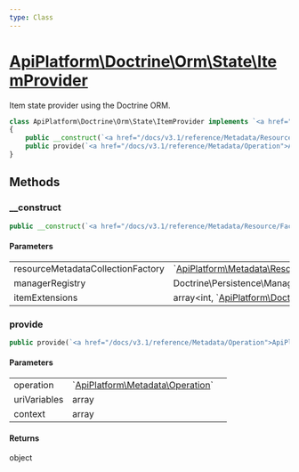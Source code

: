 ```yaml
---
type: Class
---
```


# [ApiPlatform\Doctrine\Orm\State\ItemProvider](/docs/v3.1/reference/Doctrine/Orm/State/ItemProvider)

Item state provider using the Doctrine ORM.


```php
class ApiPlatform\Doctrine\Orm\State\ItemProvider implements `<a href="/docs/v3.1/reference/State/ProviderInterface">ApiPlatform\State\ProviderInterface</a>`
{
    public __construct(`<a href="/docs/v3.1/reference/Metadata/Resource/Factory/ResourceMetadataCollectionFactoryInterface">ApiPlatform\Metadata\Resource\Factory\ResourceMetadataCollectionFactoryInterface</a>` $resourceMetadataCollectionFactory, Doctrine\Persistence\ManagerRegistry $managerRegistry, array<int, `<a href="/docs/v3.1/reference/Doctrine/Orm/Extension/QueryItemExtensionInterface">ApiPlatform\Doctrine\Orm\Extension\QueryItemExtensionInterface</a>`> $itemExtensions)
    public provide(`<a href="/docs/v3.1/reference/Metadata/Operation">ApiPlatform\Metadata\Operation</a>` $operation, array $uriVariables, array $context): object
}
```
## Methods

### __construct



```php
public __construct(`<a href="/docs/v3.1/reference/Metadata/Resource/Factory/ResourceMetadataCollectionFactoryInterface">ApiPlatform\Metadata\Resource\Factory\ResourceMetadataCollectionFactoryInterface</a>` $resourceMetadataCollectionFactory, Doctrine\Persistence\ManagerRegistry $managerRegistry, array<int, `<a href="/docs/v3.1/reference/Doctrine/Orm/Extension/QueryItemExtensionInterface">ApiPlatform\Doctrine\Orm\Extension\QueryItemExtensionInterface</a>`> $itemExtensions)
```

#### Parameters

<table><tbody>
<tr><td>resourceMetadataCollectionFactory</td><td>`<a href="/docs/v3.1/reference/Metadata/Resource/Factory/ResourceMetadataCollectionFactoryInterface">ApiPlatform\Metadata\Resource\Factory\ResourceMetadataCollectionFactoryInterface</a>`</td><td></td></tr><tr><td>managerRegistry</td><td>Doctrine\Persistence\ManagerRegistry</td><td></td></tr><tr><td>itemExtensions</td><td>array&lt;int, `<a href="/docs/v3.1/reference/Doctrine/Orm/Extension/QueryItemExtensionInterface">ApiPlatform\Doctrine\Orm\Extension\QueryItemExtensionInterface</a>`&gt;</td><td></td></tr>
</tbody>
</table>

### provide



```php
public provide(`<a href="/docs/v3.1/reference/Metadata/Operation">ApiPlatform\Metadata\Operation</a>` $operation, array $uriVariables, array $context): object
```

#### Parameters

<table><tbody>
<tr><td>operation</td><td>`<a href="/docs/v3.1/reference/Metadata/Operation">ApiPlatform\Metadata\Operation</a>`</td><td></td></tr><tr><td>uriVariables</td><td>array</td><td></td></tr><tr><td>context</td><td>array</td><td></td></tr>
</tbody>
</table>

#### Returns

object
